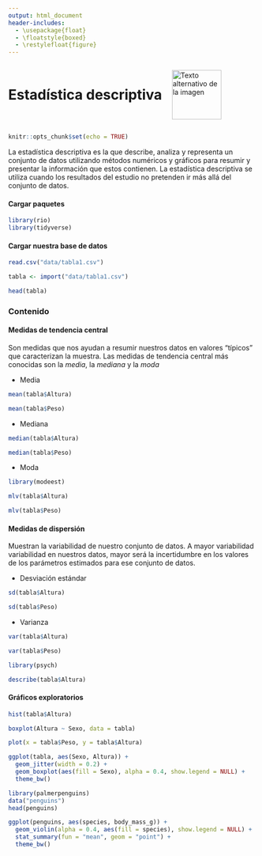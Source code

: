 ---
output: html_document
header-includes:
  - \usepackage{float}
  - \floatstyle{boxed}
  - \restylefloat{figure}
---

<div style="display:flex; align-items:center;">
  <h1 style="margin:0;">Estadística descriptiva</h1>
  <img src="Imagenes/HNBI_LOGO1.jpeg" alt="Texto alternativo de la imagen" style="width:100px; margin-left:20px;">
</div>


```{r setup, include=FALSE}
knitr::opts_chunk$set(echo = TRUE)
```

La estadística descriptiva es la que describe, analiza y representa un conjunto de datos utilizando métodos numéricos y gráficos para resumir y presentar la información que estos contienen.
La estadística descriptiva se utiliza cuando los resultados del estudio no pretenden ir más allá del conjunto de datos.

#### Cargar paquetes

```{r, message=FALSE, warning=FALSE}
library(rio)
library(tidyverse)
```

#### Cargar nuestra base de datos
```{r}
read.csv("data/tabla1.csv")
```

```{r}
tabla <- import("data/tabla1.csv")
```

```{r}
head(tabla)
```


### Contenido{.tabset .tabset-pills}

#### Medidas de tendencia central

Son medidas que nos ayudan a resumir nuestros datos en valores "típicos" que caracterizan la muestra.
Las medidas de tendencia central más conocidas son la *media*, la *mediana* y la *moda*

- Media

```{r}
mean(tabla$Altura)
```

```{r}
mean(tabla$Peso)
```

- Mediana

```{r}
median(tabla$Altura)
```

```{r}
median(tabla$Peso)
```

- Moda

```{r}
library(modeest)
```

```{r}
mlv(tabla$Altura)
```

```{r}
mlv(tabla$Peso)
```

#### Medidas de dispersión

Muestran la variabilidad de nuestro conjunto de datos. A mayor variabilidad variabilidad en nuestros datos, mayor será la incertidumbre en los valores de los parámetros estimados para ese conjunto de datos.

- Desviación estándar

```{r}
sd(tabla$Altura)
```

```{r}
sd(tabla$Peso)
```

- Varianza

```{r}
var(tabla$Altura)
```

```{r}
var(tabla$Peso)
```

```{r}
library(psych)
```

```{r}
describe(tabla$Altura)
```

#### Gráficos exploratorios

```{r}
hist(tabla$Altura)
```

```{r}
boxplot(Altura ~ Sexo, data = tabla)
```

```{r}
plot(x = tabla$Peso, y = tabla$Altura)
```

```{r}
ggplot(tabla, aes(Sexo, Altura)) +
  geom_jitter(width = 0.2) +
  geom_boxplot(aes(fill = Sexo), alpha = 0.4, show.legend = NULL) +
  theme_bw()
```

```{r}
library(palmerpenguins)
data("penguins")
head(penguins)
```

```{r}
ggplot(penguins, aes(species, body_mass_g)) +
  geom_violin(alpha = 0.4, aes(fill = species), show.legend = NULL) +
  stat_summary(fun = "mean", geom = "point") +
  theme_bw()
```
